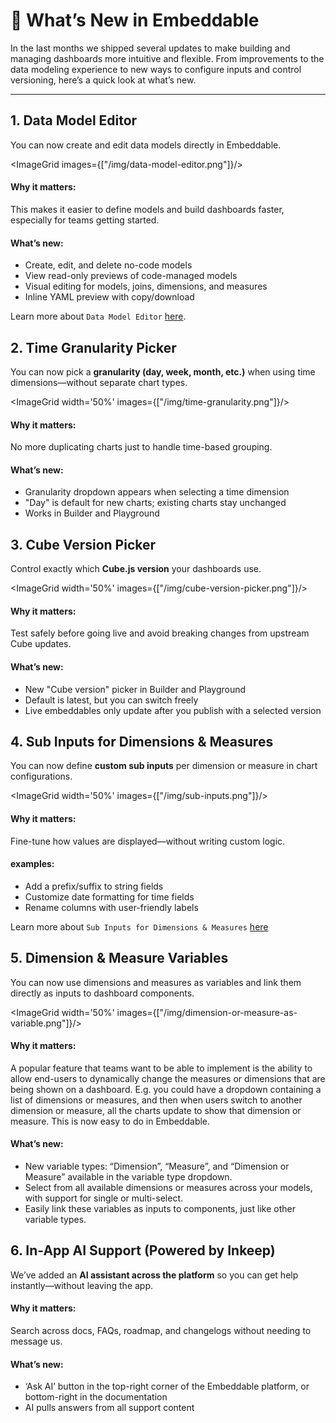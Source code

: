 
# 🚀 What’s New in Embeddable

In the last months we shipped several updates to make building and managing dashboards more intuitive and flexible. From improvements to the data modeling experience to new ways to configure inputs and control versioning, here’s a quick look at what’s new.

---

## 1. Data Model Editor

You can now create and edit data models directly in Embeddable.

<ImageGrid images={["/img/data-model-editor.png"]}/>

#### Why it matters:

This makes it easier to define models and build dashboards faster, especially for teams getting started.

#### What’s new:

- Create, edit, and delete no-code models
- View read-only previews of code-managed models
- Visual editing for models, joins, dimensions, and measures
- Inline YAML preview with copy/download

Learn more about `Data Model Editor` [here](/data-modeling/getting-setup).




## 2. Time Granularity Picker

You can now pick a **granularity (day, week, month, etc.)** when using time dimensions—without separate chart types.

<ImageGrid width='50%' images={["/img/time-granularity.png"]}/>


#### Why it matters:

No more duplicating charts just to handle time-based grouping.

#### What’s new:

- Granularity dropdown appears when selecting a time dimension
- "Day" is default for new charts; existing charts stay unchanged
- Works in Builder and Playground


## 3. Cube Version Picker

Control exactly which **Cube.js version** your dashboards use.

<ImageGrid width='50%' images={["/img/cube-version-picker.png"]}/>

#### Why it matters:

Test safely before going live and avoid breaking changes from upstream Cube updates.

#### What’s new:

- New "Cube version" picker in Builder and Playground
- Default is latest, but you can switch freely
- Live embeddables only update after you publish with a selected version


## 4. Sub Inputs for Dimensions & Measures

You can now define **custom sub inputs** per dimension or measure in chart configurations.

<ImageGrid width='50%' images={["/img/sub-inputs.png"]}/>

#### Why it matters:

Fine-tune how values are displayed—without writing custom logic.

#### examples:

- Add a prefix/suffix to string fields
- Customize date formatting for time fields
- Rename columns with user-friendly labels


Learn more about `Sub Inputs for Dimensions & Measures` [here](/development/define-component-function#subinputmeta-definition)




## 5. Dimension & Measure Variables

You can now use dimensions and measures as variables and link them directly as inputs to dashboard components.

<ImageGrid width='50%' images={["/img/dimension-or-measure-as-variable.png"]}/>

#### Why it matters:

A popular feature that teams want to be able to implement is the ability to allow end-users to dynamically change the measures or dimensions that are being shown on a dashboard.  E.g. you could have a dropdown containing a list of dimensions or measures, and then when users switch to another dimension or measure, all the charts update to show that dimension or measure.  This is now easy to do in Embeddable.

#### What’s new:

- New variable types: “Dimension”, “Measure”, and “Dimension or Measure” available in the variable type dropdown.
- Select from all available dimensions or measures across your models, with support for single or multi-select.
- Easily link these variables as inputs to components, just like other variable types.



## 6. In-App AI Support (Powered by Inkeep)

We’ve added an **AI assistant across the platform** so you can get help instantly—without leaving the app.

#### Why it matters:

Search across docs, FAQs, roadmap, and changelogs without needing to message us.

#### What’s new:

- ‘Ask AI’ button in the top-right corner of the Embeddable platform, or bottom-right in the documentation
- AI pulls answers from all support content